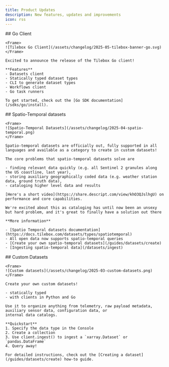 ```yaml
---
title: Product Updates
description: New features, updates and improvements
icon: rss
---
```


<Update label="May 2025">
    ## Go Client

    <Frame>
    ![Tilebox Go Client](/assets/changelog/2025-05-tilebox-banner-go.svg)
    </Frame>

    Excited to announce the release of the Tilebox Go client!

    **Features**
    - Datasets client
    - Statically typed dataset types
    - CLI to generate dataset types
    - Workflows client
    - Go task runners

    To get started, check out the [Go SDK documentation](/sdks/go/install).
</Update>

<Update label="April 2025">
    ## Spatio-Temporal datasets

    <Frame>
    ![Spatio-Temporal Datasets](/assets/changelog/2025-04-spatio-temporal.png)
    </Frame>

    Spatio-temporal datasets are officially out, fully supported in all languages and available as a category to create in custom datasets!

    The core problems that spatio-temporal datasets solve are

    - finding relevant data quickly (e.g. all Sentinel 2 granules along the US coastline, last year),
    - storing auxiliary geographically coded data (e.g. weather station data, ground truth data),
    - cataloging higher level data and results

    [Here's a short video](https://share.descript.com/view/khO3QJslhgU) on performance and core capabilities.

    We're excited about this as cataloging has until now been an unsexy but hard problem, and it's great to finally have a solution out there

    **More information**

    - [Spatio Temporal datasets documentation](https://docs.tilebox.com/datasets/types/spatiotemporal)
    - All open data now supports spatio-temporal queries
    - [Create your own spatio-temporal datasets](/guides/datasets/create)
    - [Ingesting spatio-temporal data](/datasets/ingest)

</Update>

<Update label="March 2025">
    ## Custom Datasets

    <Frame>
    ![Custom datasets](/assets/changelog/2025-03-custom-datasets.png)
    </Frame>

    Create your own custom datasets!

    - statically typed
    - with clients in Python and Go

    Use it to organize anything from telemetry, raw payload metadata, auxiliary sensor data, configuration data, or
    internal data catalogs.

    **Quickstart**
    1. Specify the data type in the Console
    2. Create a collection
    3. Use client.ingest() to ingest a `xarray.Dataset` or `pandas.DataFrame`
    4. Query away!

    For detailed instructions, check out the [Creating a dataset](/guides/datasets/create) how-to guide.
</Update>
